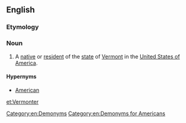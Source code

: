 ==English==

===Etymology===
{{suffix|Vermont|er|lang=en}}

===Noun===
{{en-noun}}

# A [[native]] or [[resident]] of the [[state]] of [[Vermont]] in the [[United States of America]].

====Hypernyms====
* [[American]]

[[Category:en:Demonyms]]
[[Category:en:Demonyms for Americans]]

[[et:Vermonter]]